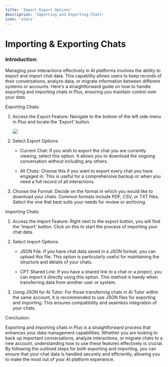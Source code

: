 ```yaml
---
title: 'Import Export Options'
description: 'Importing and Exporting Chats'
icon: 'stars'
---
```


Importing & Exporting Chats
===========================

### Introduction:

Managing your interactions effectively in AI platforms involves the ability to export and import chat data. This capability allows users to keep records of their conversations, analyze data, or migrate information between different systems or accounts. Here's a straightforward guide on how to handle exporting and importing chats in Plus, ensuring you maintain control over your data.

Exporting Chats:

1.  Access the Export Feature: Navigate to the bottom of the left side menu in Plus and locate the 'Export' button.

    ![](https://docs.myapps.ai/storage/page_media/556b8077-b96f-4f6d-b911-4278732f3c64.png)
2.  Select Export Options:

    -   Current Chat: If you wish to export the chat you are currently viewing, select this option. It allows you to download the ongoing conversation without including any others.

    -   All Chats: Choose this if you want to export every chat you have engaged in. This is useful for a comprehensive backup or when you need a full record of all interactions.

3.  Choose the Format: Decide on the format in which you would like to download your chats. Common formats include PDF, CSV, or TXT files. Select the one that best suits your needs for review or archiving.

Importing Chats:

1.  Access the Import Feature: Right next to the export button, you will find the 'Import' button. Click on this to start the process of importing your chat data.

2.  Select Import Options:

    -   JSON File: If you have chat data saved in a JSON format, you can upload this file. This option is particularly useful for maintaining the structure and details of your chats.

    -   CPT Shared Link: If you have a shared link to a chat or a project, you can import it directly using this option. This method is handy when transferring data from another user or system.

3.  Using JSON for AI Tutor: For those transferring chats in AI Tutor within the same account, it is recommended to use JSON files for exporting and importing. This ensures compatibility and seamless integration of your chats.

Conclusion:

Exporting and importing chats in Plus is a straightforward process that enhances your data management capabilities. Whether you are looking to back up important conversations, analyze interactions, or migrate chats to a new account, understanding how to use these features effectively is crucial. By following the outlined steps for both exporting and importing, you can ensure that your chat data is handled securely and efficiently, allowing you to make the most out of your AI platform experience.

